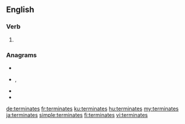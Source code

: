 ==English==

===Verb===
{{head|en|verb form}}

# {{en-third-person singular of|terminate}}

===Anagrams===
* {{l|en|antimeters}}
* {{l|en|Main Street}}, {{l|en|mainstreet}}
* {{l|en|martensite}}
* {{l|en|tetramines}}

[[de:terminates]]
[[fr:terminates]]
[[ku:terminates]]
[[hu:terminates]]
[[my:terminates]]
[[ja:terminates]]
[[simple:terminates]]
[[fi:terminates]]
[[vi:terminates]]